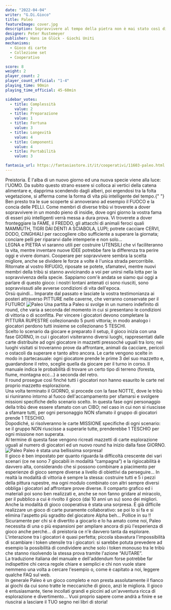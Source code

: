 ```yaml
---
date: "2022-04-04"
writer: "G.Di.Gioco"
title: Paleo
featureImage: cover.jpg
description: Sopravvivere al tempo della pietra non è mai stato così divertente
designer: Peter Rustemeyer
publisher: Hans im Glück - Giochi Uniti
mechanisms:
  - Gioco di carte
  - Collezione set
  - Cooperativo

score: 8
weight: 2
player_count: 2
player_count_official: "1-4"
playing_time: 90min
playing_time_official: 45-60min

sidebar_votes:
  - title: Complessità
    value: 2
  - title: Preparazione
    value: 1
  - title: Fortuna
    value: 3
  - title: Longevità
    value: 4
  - title: Componenti
    value: 4
  - title: Portabilità
    value: 3

fantasia_url: https://fantasiastore.it/it/cooperativi/11603-paleo.html
---
```


<Setting>
  Preistoria. È l'alba di un nuovo giorno ed una nuova specie viene alla luce:
  l'UOMO. Da subito questo strano essere si colloca ai vertici della catena
  alimentare e, dapprima scendendo dagli alberi, poi ergendosi tra la folta
  vegetazione, si afferma come la forma di vita più intelligente del tempo.{" "}
  <br />
  Ben presto tra le sue scoperte si annoverano ad esempio il FUOCO e la concia delle
  PELLI. Come membri di diverse tribù vi troverete a dover sopravvivere in un mondo
  pieno di insidie, dove ogni giorno la vostra fama di esseri più intelligenti verrà
  messa a dura prova. Vi troverete a dover fronteggiare la FAME, il FREDDO, gli attacchi
  di animali feroci quali MAMMUTH, TIGRI DAI DENTI A SCIABOLA, LUPI; potrete cacciare
  CERVI, DODO, CINGHIALI per raccogliere cibo sufficiente a superare la giornata;
  conciare pelli per ripararvi dalle intemperie e non solo…
  <br />
  LEGNA e PIETRA vi saranno utili per costruire UTENSILI che vi faciliteranno la
  vita, mentre inventare nuove IDEE potrebbe fare la differenza tra perire oggi e
  vivere domani. Cooperare per sopravvivere sembra la scelta migliore, anche se dividere
  le forze a volte è l'unica strada percorribile.
  <br />
  Ritornate al vostro RIFUGIO, riposate se potete, sfamatevi, mentre nuovi membri
  della tribù si stanno avvicinando a voi per unirsi nella lotta per la sopravvivenza
  della specie. Sappiamo com'è andata se siamo qui oggi a parlare di questo gioco:
  i nostri lontani antenati ci sono riusciti, sono sopravvissuti alle avverse condizioni
  di vita dell'epoca.
  <br />
  Orsù quindi… Imparate dal passato e lasciate la vostra testimonianza ai posteri
  attraverso PITTURE nelle caverne, che verranno conservate per il FUTURO!
</Setting>

<img src="./game1.jpg" alt="Paleo" />

<Rules>
  Una partita a Paleo si svolge in un numero indefinito di round, che varia a
  seconda del momento in cui si presentano le condizioni di vittoria o di
  sconfitta. Per vincere i giocatori devono completare la PITTURA RUPESTRE
  collezionando 5 punti vittoria; in modo analogo i giocatori perdono tutti
  insieme se collezionano 5 TESCHI.
  <br />
  Scelto lo scenario da giocare e preparato il setup, il gioco inizia con una
  fase GIORNO, in cui i giocatori visiteranno diversi luoghi, rappresentati
  dalle carte distribuite ad ogni giocatore in mazzetti pressoché uguali tra
  loro; nei luoghi visitati si troveranno prove da affrontare, animali da
  cacciare, pericoli o ostacoli da superare e tanto altro ancora. Le carte
  vengono scelte in modo in partecasuale: ogni giocatore prende le prime 3 del
  suo mazzetto e, guardandone il retro, sceglie quella da giocare per il turno
  in corso. Il manuale indica le probabilità di trovare un certo tipo di terreno
  (foresta, fiume, montagna ecc…) a seconda del retro.
  <br />
  Il round prosegue così finché tutti i giocatori non hanno esaurito le carte
  nel proprio mazzetto esplorazione.
  <br />
  Una volta terminato il GIORNO, si procede con la fase NOTTE, dove le tribù si
  riuniranno intorno al fuoco dell'accampamento per sfamarsi e svolgere missioni
  specifiche dello scenario scelto. In questa fase ogni personaggio della tribù
  deve essere sfamato con un CIBO; nel caso in cui non si riuscisse a sfamare
  tutti, per ogni personaggio NON sfamato il gruppo di giocatori prende 1
  TESCHIO. <br />
  Dopodiché, si risolveranno le carte MISSIONE specifiche di ogni scenario: se il
  gruppo NON riuscisse a superarle tutte, prenderebbe 1 TESCHIO per ogni missione
  non superata.
  <br />
  Al termine di questa fase vengono ricreati mazzetti di carte esplorazione uguali
  al numero di giocatori ed un nuovo round ha inizio dalla fase GIORNO.
</Rules>

<img src="./game2.jpg" alt="Paleo" />

<Feedback>
  Paleo è stata una bellissima sorpresa!
  <br />
  Il gioco è ben impostato per quanto riguarda la difficoltà crescente dei vari
  scenari (ce ne sono 7 giocabili in modalità “campagna”) e la rigiocabilità è
  davvero alta, considerando che si possono combinare a piacimento per
  esperienze di gioco sempre diverse a livello di obiettivi da perseguire… In
  realtà la modalità di vittoria è sempre la stessa: costruire tutti e 5 i pezzi
  della pittura rupestre, ma ogni modulo combinato con altri sempre diversi
  obbliga i giocatori ad affrontare prove diverse. Il comparto grafico ed i
  materiali poi sono ben realizzati e, anche se non fanno gridare al miracolo,
  per il pubblico a cui è rivolto il gioco (dai 10 anni un su) sono dei
  migliori.
  <br />
  Anche la modalità di gioco cooperativa è stata una sorpresa. È già difficile
  realizzare un gioco di carte puramente collaborativo: se poi lo si fa e si
  elimina l'aspetto più sgradito del giocatore Alpha beh… Pollice in su !!
  <br />
  Sicuramente per chi si è divertito a giocarlo e lo ha amato come noi, Paleo
  necessita di una o più espansioni per ampliare ancora di più l'esperienza di
  gioco anche perché… di preistoria ce n'è davvero tanta da esplorare.
  <br />
  L'interazione tra i giocatori è quasi perfetta; piccola sbavatura
  l'impossibilità di scambiare i token utensile tra i giocatori: si sarebbe
  potuta prevedere ad esempio la possibilità di condividere anche solo i token
  monouso tra le tribù che stanno risolvendo la stessa prova tramite l'azione
  “AIUTARE”.
  <br />
  La traduzione italiana del manuale e dell'addendum forse potrebbe far
  indispettire chi cerca regole chiare e semplici e chi non vuole stare nemmeno
  una volta a cercare l'esempio o, come è capitato a noi, leggere qualche FAQ
  sul web.
  <br />
  In generale Paleo è un gioco completo e non presta assolutamente il fianco ai
  giochi da cui sono tratte le meccaniche di gioco, anzi le migliora. Il gioco è
  entusiasmante, tiene incollati grandi e piccini ad un'avventura ricca di
  esplorazione e divertimento… Vuoi proprio sapere come andrà a finire e se
  riuscirai a lasciare il TUO segno nei libri di storia!
</Feedback>

<Instagra id="Cb7S4LGjVXc" />

